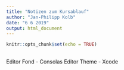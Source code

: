 ```yaml
---
title: "Notizen zum Kursablauf"
author: "Jan-Philipp Kolb"
date: "6 6 2019"
output: html_document
---
```


```r
knitr::opts_chunk$set(echo = TRUE)
```

## 

Editor Fond - Consolas
Editor Theme - Xcode